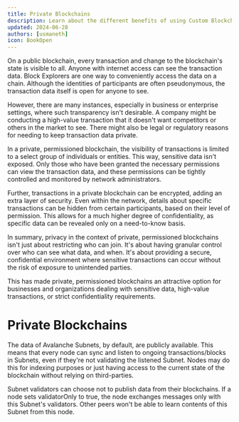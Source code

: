 ```yaml
---
title: Private Blockchains
description: Learn about the different benefits of using Custom Blockchains.
updated: 2024-06-28
authors: [usmaneth]
icon: BookOpen
---
```


On a public blockchain, every transaction and change to the blockchain's state is visible to all. Anyone with internet access can see the transaction data. Block Explorers are one way to conveniently access the data on a chain. Although the identities of participants are often pseudonymous, the transaction data itself is open for anyone to see.

However, there are many instances, especially in business or enterprise settings, where such transparency isn't desirable. A company might be conducting a high-value transaction that it doesn't want competitors or others in the market to see. There might also be legal or regulatory reasons for needing to keep transaction data private.

In a private, permissioned blockchain, the visibility of transactions is limited to a select group of individuals or entities. This way, sensitive data isn't exposed. Only those who have been granted the necessary permissions can view the transaction data, and these permissions can be tightly controlled and monitored by network administrators.

Further, transactions in a private blockchain can be encrypted, adding an extra layer of security. Even within the network, details about specific transactions can be hidden from certain participants, based on their level of permission. This allows for a much higher degree of confidentiality, as specific data can be revealed only on a need-to-know basis.

In summary, privacy in the context of private, permissioned blockchains isn't just about restricting who can join. It's about having granular control over who can see what data, and when. It's about providing a secure, confidential environment where sensitive transactions can occur without the risk of exposure to unintended parties.

This has made private, permissioned blockchains an attractive option for businesses and organizations dealing with sensitive data, high-value transactions, or strict confidentiality requirements.

# Private Blockchains

The data of Avalanche Subnets, by default, are publicly available. This means that every node can sync and listen to ongoing transactions/blocks in Subnets, even if they're not validating the listened Subnet. Nodes may do this for indexing purposes or just having access to the current state of the blockchain without relying on third-parties.

Subnet validators can choose not to publish data from their blockchains. If a node sets validatorOnly to true, the node exchanges messages only with this Subnet's validators. Other peers won't be able to learn contents of this Subnet from this node.